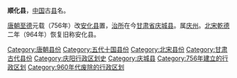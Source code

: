 '''顺化县'''，[[中国|中国]]古[[县|县]]名。

[[唐朝|唐朝]][[至德_(唐朝)|至德]]元载（756年）改[[安化县_(唐朝)|安化县]]置，[[治所|治所]]在今[[甘肃省|甘肃省]][[庆城县|庆城县]]。属[[庆州_(隋朝)|庆州]]。[[北宋|北宋]][[乾德_(北宋)|乾德]]二年（964年）恢复旧称安化县。

{{甘肃行政区划小作品}}
[[Category:唐朝县份|Category:唐朝县份]]
[[Category:五代十国县份|Category:五代十国县份]]
[[Category:北宋县份|Category:北宋县份]]
[[Category:甘肃古代县份|Category:甘肃古代县份]]
[[Category:庆阳行政区划史|Category:庆阳行政区划史]]
[[Category:庆城县|Category:庆城县]]
[[Category:756年建立的行政区划|Category:756年建立的行政区划]]
[[Category:960年代废除的行政区划|Category:960年代废除的行政区划]]